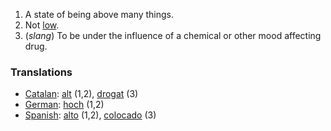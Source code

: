 #A state of being above many things.
#Not [[low]]. 
#(''slang'') To be under the influence of a chemical or other mood affecting drug.

=== Translations ===
*[[Catalan]]: [[alt]] (1,2), [[drogat]] (3)
*[[German]]: [[hoch]] (1,2)
*[[Spanish]]: [[alto]] (1,2), [[colocado]] (3)